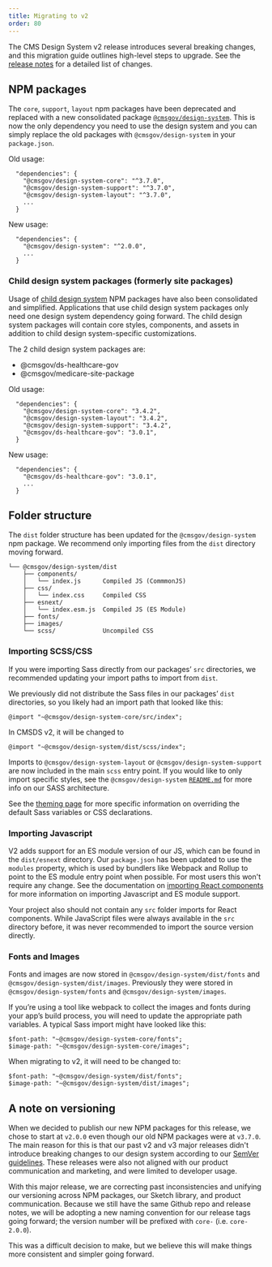 ```yaml
---
title: Migrating to v2
order: 80
---
```


The CMS Design System v2 release introduces several breaking changes, and this migration guide outlines high-level steps to upgrade. See the [release notes](https://github.com/CMSgov/design-system/releases/tag/core-2.0.0) for a detailed list of changes.

## NPM packages

The `core`, `support`, `layout` npm packages have been deprecated and replaced with a new consolidated package [`@cmsgov/design-system`](https://www.npmjs.com/package/@cmsgov/design-system). This is now the only dependency you need to use the design system and you can simply replace the old packages with `@cmsgov/design-system` in your `package.json`.

Old usage:

```
  "dependencies": {
    "@cmsgov/design-system-core": "^3.7.0",
    "@cmsgov/design-system-support": "^3.7.0",
    "@cmsgov/design-system-layout": "^3.7.0",
    ...
  }
```

New usage:

```
  "dependencies": {
    "@cmsgov/design-system": "^2.0.0",
    ...
  }
```

### Child design system packages (formerly site packages)

Usage of [child design system](/getting-started/child-design-systems/) NPM packages have also been consolidated and simplified. Applications that use child design system packages only need one design system dependency going forward. The child design system packages will contain core styles, components, and assets in addition to child design system-specific customizations.

The 2 child design system packages are:

- @cmsgov/ds-healthcare-gov
- @cmsgov/medicare-site-package

Old usage:

```
  "dependencies": {
    "@cmsgov/design-system-core": "3.4.2",
    "@cmsgov/design-system-layout": "3.4.2",
    "@cmsgov/design-system-support": "3.4.2",
    "@cmsgov/ds-healthcare-gov": "3.0.1",
  }
```

New usage:

```
  "dependencies": {
    "@cmsgov/ds-healthcare-gov": "3.0.1",
    ...
  }
```

## Folder structure

The `dist` folder structure has been updated for the `@cmsgov/design-system` npm package. We recommend only importing files from the `dist` directory moving forward.

```
└── @cmsgov/design-system/dist
    ├── components/
    │   └── index.js      Compiled JS (CommmonJS)
    ├── css/
    │   └── index.css     Compiled CSS
    ├── esnext/
    │   └── index.esm.js  Compiled JS (ES Module)
    ├── fonts/
    ├── images/
    └── scss/             Uncompiled CSS
```

### Importing SCSS/CSS

If you were importing Sass directly from our packages’ `src` directories, we recommended updating your import paths to import from `dist`.

We previously did not distribute the Sass files in our packages’ `dist` directories, so you likely had an import path that looked like this:

```
@import "~@cmsgov/design-system-core/src/index";
```

In CMSDS v2, it will be changed to

```
@import "~@cmsgov/design-system/dist/scss/index";
```

Imports to `@cmsgov/design-system-layout` or `@cmsgov/design-system-support` are now included in the main `scss` entry point. If you would like to only import specific styles, see the `@cmsgov/design-system` [`README.md`](https://github.com/CMSgov/design-system/blob/main/packages/design-system/README.md#file-structure) for more info on our SASS architecture.

See the [theming page](/getting-started/developers/theming/) for more specific information on overriding the default Sass variables or CSS declarations.

### Importing Javascript

V2 adds support for an ES module version of our JS, which can be found in the `dist/esnext` directory. Our `package.json` has been updated to use the `modules` property, which is used by bundlers like Webpack and Rollup to point to the ES module entry point when possible. For most users this won't require any change. See the documentation on [importing React components](/getting-started/developers/using-components/#named-imports) for more information on importing Javascript and ES module support.

Your project also should not contain any `src` folder imports for React components. While JavaScript files were always available in the `src` directory before, it was never recommended to import the source version directly.

### Fonts and Images

Fonts and images are now stored in `@cmsgov/design-system/dist/fonts` and `@cmsgov/design-system/dist/images`. Previously they were stored in `@cmsgov/design-system/fonts` and `@cmsgov/design-system/images`.

If you’re using a tool like webpack to collect the images and fonts during your app’s build process, you will need to update the appropriate path variables. A typical Sass import might have looked like this:

```
$font-path: "~@cmsgov/design-system-core/fonts";
$image-path: "~@cmsgov/design-system-core/images";
```

When migrating to v2, it will need to be changed to:

```
$font-path: "~@cmsgov/design-system/dist/fonts";
$image-path: "~@cmsgov/design-system/dist/images";
```

## A note on versioning

When we decided to publish our new NPM packages for this release, we chose to start at `v2.0.0` even though our old NPM packages were at `v3.7.0`. The main reason for this is that our past v2 and v3 major releases didn't introduce breaking changes to our design system according to our [SemVer guidelines](https://github.com/CMSgov/design-system/blob/main/guides/RELEASE-PROCESS.md#versioning). These releases were also not aligned with our product communication and marketing, and were limited to developer usage.

With this major release, we are correcting past inconsistencies and unifying our versioning across NPM packages, our Sketch library, and product communication. Because we still have the same Github repo and release notes, we will be adopting a new naming convention for our release tags going forward; the version number will be prefixed with `core-` (i.e. `core-2.0.0`).

This was a difficult decision to make, but we believe this will make things more consistent and simpler going forward.
